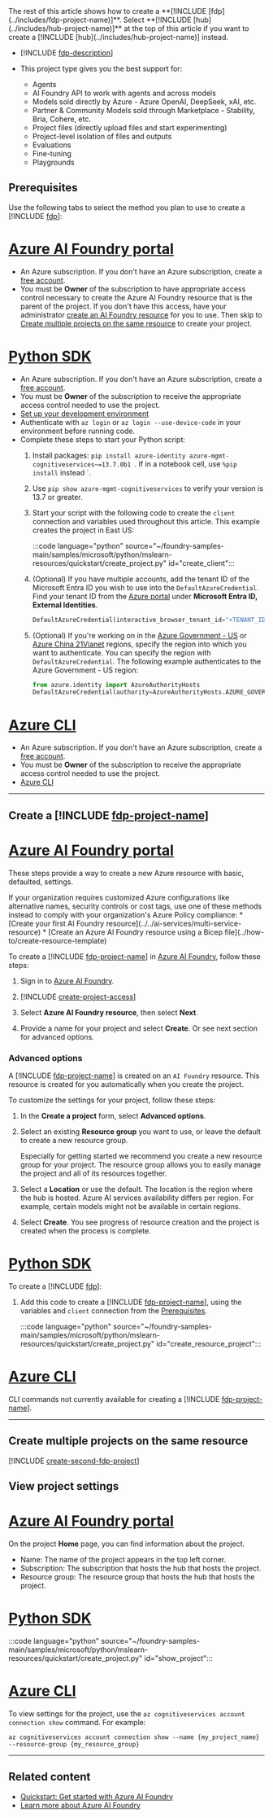 <Tip>
The rest of this article shows how to create a **[!INCLUDE [fdp](../includes/fdp-project-name)]**.  Select **[!INCLUDE [hub](../includes/hub-project-name)]** at the top of this article if you want to create a [!INCLUDE [hub](../includes/hub-project-name)] instead.
</Tip>

* [!INCLUDE [fdp-description](../includes/fdp-description)]

* This project type gives you the best support for:

    * Agents 
    * AI Foundry API to work with agents and across models
    * Models sold directly by Azure - Azure OpenAI, DeepSeek, xAI, etc.
    * Partner & Community Models sold through Marketplace - Stability, Bria, Cohere, etc. 
    * Project files (directly upload files and start experimenting)
    * Project-level isolation of files and outputs 
    * Evaluations
    * Fine-tuning
    * Playgrounds

## Prerequisites

Use the following tabs to select the method you plan to use to create a [!INCLUDE [fdp](../includes/fdp-project-name)]:

# [Azure AI Foundry portal](#tab/ai-foundry)

- An Azure subscription. If you don't have an Azure subscription, create a [free account](https://azure.microsoft.com/free/).
- You must be **Owner** of the subscription to have appropriate access control necessary to create the Azure AI Foundry resource that is the parent of the project.  If you don't have this access, have your administrator [create an AI Foundry resource](../../ai-services/multi-service-resource) for you to use.  Then skip to [Create multiple projects on the same resource](#create-multiple) to create your project.


# [Python SDK](#tab/python)

- An Azure subscription. If you don't have an Azure subscription, create a [free account](https://azure.microsoft.com/free/).
- You must be **Owner** of the subscription to receive the appropriate access control needed to use the project.
- [Set up your development environment](../how-to/develop/install-cli-sdk.md?tabs=python)
- Authenticate with `az login` or `az login --use-device-code` in your environment before running code.
- Complete these steps to start your Python script:
    1. Install packages: `pip install azure-identity azure-mgmt-cognitiveservices~=13.7.0b1
`. If in a notebook cell, use `%pip install` instead
`.
    1. Use `pip show azure-mgmt-cognitiveservices` to verify your version is 13.7 or greater.
    1. Start your script with the following code to create the `client` connection and variables used throughout this article.  This example creates the project in East US:
    
        :::code language="python" source="~/foundry-samples-main/samples/microsoft/python/mslearn-resources/quickstart/create_project.py" id="create_client":::

    1. (Optional) If you have multiple accounts, add the tenant ID of the Microsoft Entra ID you wish to use into the `DefaultAzureCredential`. Find your tenant ID from the [Azure portal](https://portal.azure.com) under **Microsoft Entra ID, External Identities**.
            
        ```python
        DefaultAzureCredential(interactive_browser_tenant_id="<TENANT_ID>")
        ```
            
    1. (Optional) If you're working on in the [Azure Government - US](/azure/azure-government/documentation-government-welcome) or [Azure China 21Vianet](https://azure.microsoft.com/global-infrastructure/services/?regions=china-east-2%2cchina-non-regional&products=all) regions, specify the region into which you want to authenticate. You can specify the region with `DefaultAzureCredential`. The following example authenticates to the Azure Government - US region:
            
        ```python
        from azure.identity import AzureAuthorityHosts
        DefaultAzureCredential(authority=AzureAuthorityHosts.AZURE_GOVERNMENT)
        ```
    


# [Azure CLI](#tab/azurecli)

- An Azure subscription. If you don't have an Azure subscription, create a [free account](https://azure.microsoft.com/free/).
- You must be **Owner** of the subscription to receive the appropriate access control needed to use the project.
- [Azure CLI](/cli/azure/install-azure-cli) 

---

## Create a [!INCLUDE [fdp-project-name](fdp-project-name)]

# [Azure AI Foundry portal](#tab/ai-foundry)

These steps provide a way to create a new Azure resource with basic, defaulted, settings. 

<Tip>
If your organization requires customized Azure configurations like alternative names, security controls or cost tags, use one of these methods instead to comply with your organization's Azure Policy compliance:
* [Create your first AI Foundry resource](../../ai-services/multi-service-resource) 
* [Create an Azure AI Foundry resource using a Bicep file](../how-to/create-resource-template)
</Tip>

To create a [!INCLUDE [fdp-project-name](fdp-project-name)] in [Azure AI Foundry](https://ai.azure.com/?cid=learnDocs), follow these steps:

1. Sign in to [Azure AI Foundry](https://ai.azure.com/?cid=learnDocs).

1. [!INCLUDE [create-project-access](create-project-access)]

1. Select **Azure AI Foundry resource**, then select **Next**.
1. Provide a name for your project and select **Create**.  Or see next section for advanced options.

### Advanced options

A [!INCLUDE [fdp-project-name](fdp-project-name)] is created on an `AI Foundry` resource. This resource is created for you automatically when you create the project. 

To customize the settings for your project, follow these steps:

1. In the **Create a project** form, select **Advanced options**.

1. Select an existing **Resource group** you want to use, or leave the default to create a new resource group.

    <Tip>
    Especially for getting started we recommend you create a new resource group for your project. The resource group allows you to easily manage the project and all of its resources together. 
    </Tip>

1. Select a **Location** or use the default. The location is the region where the hub is hosted. Azure AI services availability differs per region. For example, certain models might not be available in certain regions.

1. Select **Create**. You see progress of resource creation and the project is created when the process is complete.

# [Python SDK](#tab/python)

To create a [!INCLUDE [fdp](../includes/fdp-project-name)]:


1. Add this code to create a [!INCLUDE [fdp-project-name](../includes/fdp-project-name)], using the variables and `client` connection from the [Prerequisites](#prerequisites).

    :::code language="python" source="~/foundry-samples-main/samples/microsoft/python/mslearn-resources/quickstart/create_project.py" id="create_resource_project":::


# [Azure CLI](#tab/azurecli)

CLI commands not currently available for creating a [!INCLUDE [fdp-project-name](fdp-project-name)].

---

## <a name="create-multiple"></a> Create multiple projects on the same resource

[!INCLUDE [create-second-fdp-project](create-second-fdp-project)]

## View project settings

# [Azure AI Foundry portal](#tab/ai-foundry)

On the project **Home** page, you can find information about the project.

- Name: The name of the project appears in the top left corner. 
- Subscription: The subscription that hosts the hub that hosts the project.
- Resource group: The resource group that hosts the hub that hosts the project.


# [Python SDK](#tab/python)

:::code language="python" source="~/foundry-samples-main/samples/microsoft/python/mslearn-resources/quickstart/create_project.py" id="show_project":::

# [Azure CLI](#tab/azurecli)

To view settings for the project, use the `az cognitiveservices account connection show` command. For example:

```azurecli
az cognitiveservices account connection show --name {my_project_name} --resource-group {my_resource_group}
```

---

## Related content

- [Quickstart: Get started with Azure AI Foundry](../quickstarts/get-started-code.md?pivots=fdp-project)
- [Learn more about Azure AI Foundry](../what-is-azure-ai-foundry)
